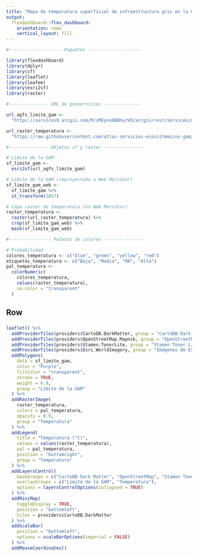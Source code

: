 ```yaml
---
title: "Mapa de temperatura superficial de infraestructura gris en la Gran Área Metropolitana"
output: 
  flexdashboard::flex_dashboard:
    orientation: rows
    vertical_layout: fill
---
```


```r
#-------------------- Paquetes --------------------

library(flexdashboard)
library(dplyr)
library(sf)
library(leaflet)
library(leafem)
library(esri2sf)
library(raster)

#--------------- URL de geoservicios --------------

url_agfs_limite_gam <-
  "https://services9.arcgis.com/RrvMEynxDB8hycVO/arcgis/rest/services/gam_limite_gam/FeatureServer/0"

url_raster_temperatura <-
  "https://raw.githubusercontent.com/atlas-servicios-ecosistemicos-gam/datos-calentamiento-urbano/master/gam/LST_INFRAESTRUCTURA_GRIS_GAM_WEB.TIF"

#--------------- Objetos sf y raster ---------------

# Límite de la GAM
sf_limite_gam <-
  esri2sf(url_agfs_limite_gam)

# Límite de la GAM (reproyectado a Web Mercator)
sf_limite_gam_web <- 
  sf_limite_gam %>%
  st_transform(3857)

# Capa raster de temperatura (en Web Mercator)
raster_temperatura <-
  raster(url_raster_temperatura) %>%
  crop(sf_limite_gam_web) %>%
  mask(sf_limite_gam_web)

#---------------- Paletas de colores ---------------

# Probabilidad
colores_temperatura <- c("blue", "green", "yellow", "red")
etiquetas_temperatura <- c("Baja", "Media", "MA", "Alta")
pal_temperatura <- 
  colorNumeric(
    colores_temperatura, 
    values(raster_temperatura),
    na.color = "transparent"
  )

```

Row
-----------------------------------------------------------------------

### 

```r

leaflet() %>%
  addProviderTiles(providers$CartoDB.DarkMatter, group = "CartoDB Dark Matter") %>%
  addProviderTiles(providers$OpenStreetMap.Mapnik, group = "OpenStreetMap") %>%
  addProviderTiles(providers$Stamen.TonerLite, group = "Stamen Toner Lite") %>%
  addProviderTiles(providers$Esri.WorldImagery, group = "Imágenes de ESRI") %>%
  addPolygons(
    data = sf_limite_gam,
    color = "Purple",
    fillColor = "transparent",
    stroke = TRUE,
    weight = 6.0,
    group = "Límite de la GAM"
  ) %>%
  addRasterImage(
    raster_temperatura, 
    colors = pal_temperatura,
    opacity = 0.9,
    group = "Temperatura"
  ) %>%  
  addLegend(
    title = "Temperatura (°C)",
    values = values(raster_temperatura),
    pal = pal_temperatura,
    position = "bottomright",
    group = "Temperatura"
  ) %>%    
  addLayersControl(
    baseGroups = c("CartoDB Dark Matter", "OpenStreetMap", "Stamen Toner Lite", "Imágenes de ESRI"),
    overlayGroups = c("Límite de la GAM", "Temperatura"),
    options = layersControlOptions(collapsed = TRUE)    
  ) %>%  
  addMiniMap(
    toggleDisplay = TRUE,
    position = "bottomleft",
    tiles = providers$CartoDB.DarkMatter
  ) %>%
  addScaleBar(
    position = "bottomleft",
    options = scaleBarOptions(imperial = FALSE)
  ) %>%
  addMouseCoordinates()

```